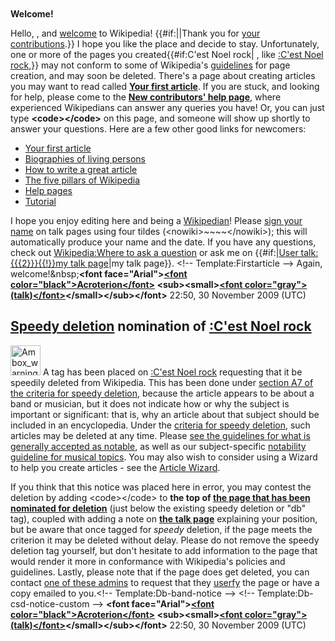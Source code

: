 <article id="25259506" title=User talk:Carolinefav>
	<talkpage id="25259506" title="User talk:Carolinefav">


'''Welcome!'''

Hello, {{BASEPAGENAME}}, and [[Wikipedia:Welcome, newcomers|welcome]] to Wikipedia! {{#if:||Thank you for [[Special:Contributions/{{PAGENAME}}|your contributions]].}} I hope you like the place and decide to stay. Unfortunately, one or more of the pages you created{{#if:C'est Noel rock| , like [[:C'est Noel rock]],}} may not conform to some of Wikipedia's [[Wikipedia:List of policies|guidelines]] for page creation, and may soon be deleted. 
{{Quote box
 | quote  = You may also wish to consider using a Wizard to help you create articles. See the [[Wikipedia:Article wizard 2.0|Article Wizard]].'''''
 | source = Thank you.
 | width  = 20%
 | align  = right
}}
There's a page about creating articles you may want to read called '''[[Wikipedia:Your first article|Your first article]]'''. If you are stuck, and looking for help, please come to the '''[[Wikipedia:New contributors' help page|New contributors' help page]]''', where experienced Wikipedians can answer any queries you have! Or, you can just type '''&lt;code&gt;{{tl|helpme}}&lt;/code&gt;''' on this page, and someone will show up shortly to answer your questions. Here are a few other good links for newcomers:
* [[Wikipedia:Your first article|Your first article]]
* [[Wikipedia:BLP|Biographies of living persons]]
* [[Wikipedia:How to write a great article|How to write a great article]]
* [[Wikipedia:Five pillars|The five pillars of Wikipedia]]
* [[Help:Contents|Help pages]]
* [[Wikipedia:Tutorial|Tutorial]]
I hope you enjoy editing here and being a [[Wikipedia:Wikipedians|Wikipedian]]! Please [[Wikipedia:Sign your posts on talk pages|sign your name]] on talk pages using four tildes (&lt;nowiki&gt;~~~~&lt;/nowiki&gt;); this will automatically produce your name and the date. If you have any questions, check out [[Wikipedia:Where to ask a question]] or ask me on {{#if:|[[User talk:{{{2}}}{{!}}my talk page]]|my talk page}}. &lt;!-- Template:Firstarticle --&gt; Again, welcome!&amp;nbsp;'''&lt;font face=&quot;Arial&quot;&gt;[[User:Acroterion|&lt;font color=&quot;black&quot;&gt;Acroterion&lt;/font&gt;]] &lt;sub&gt;&lt;small&gt;[[User talk:Acroterion|&lt;font color=&quot;gray&quot;&gt;(talk)&lt;/font&gt;]]&lt;/small&gt;&lt;/sub&gt;&lt;/font&gt;''' 22:50, 30 November 2009 (UTC)
==[[Wikipedia:Criteria for speedy deletion|Speedy deletion]] nomination of [[:C'est Noel rock]]==
[[Image:Ambox warning_pn.svg|48px|left]] A tag has been placed on [[:C'est Noel rock]] requesting that it be speedily deleted from Wikipedia. This has been done under [[WP:CSD#A7|section A7 of the criteria for speedy deletion]], because the article appears to be about a band or musician, but it does not indicate how or why the subject is important or significant: that is, why an article about that subject should be included in an encyclopedia. Under the [[WP:CSD#Articles|criteria for speedy deletion]], such articles may be deleted at any time. Please [[Wikipedia:Notability|see the guidelines for what is generally accepted as notable]], as well as our subject-specific [[Wikipedia:Notability (music)|notability guideline for musical topics]]. You may also wish to consider using a Wizard to help you create articles - see the [[Wikipedia:Article wizard2.0|Article Wizard]]. 

If you think that this notice was placed here in error, you may contest the deletion by adding &lt;code&gt;{{tl|hangon}}&lt;/code&gt; to '''the top of [[:C'est Noel rock|the page that has been nominated for deletion]]''' (just below the existing speedy deletion or &quot;db&quot; tag), coupled with adding a note on '''[[Talk:C&amp;#39;est Noel rock|the talk page]]''' explaining your position, but be aware that once tagged for ''speedy'' deletion, if the page meets the criterion it may be deleted without delay. Please do not remove the speedy deletion tag yourself, but don't hesitate to add information to the page that would render it more in conformance with Wikipedia's policies and guidelines. Lastly, please note that if the page does get deleted, you can contact [[:Category:Wikipedia administrators who will provide copies of deleted articles|one of these admins]] to request that they  [[Wikipedia:Userfication#Userfication_of_deleted_content|userfy]] the page or have a copy emailed to you.&lt;!-- Template:Db-band-notice --&gt; &lt;!-- Template:Db-csd-notice-custom --&gt; '''&lt;font face=&quot;Arial&quot;&gt;[[User:Acroterion|&lt;font color=&quot;black&quot;&gt;Acroterion&lt;/font&gt;]] &lt;sub&gt;&lt;small&gt;[[User talk:Acroterion|&lt;font color=&quot;gray&quot;&gt;(talk)&lt;/font&gt;]]&lt;/small&gt;&lt;/sub&gt;&lt;/font&gt;''' 22:50, 30 November 2009 (UTC)
	</talkpage>
</article>